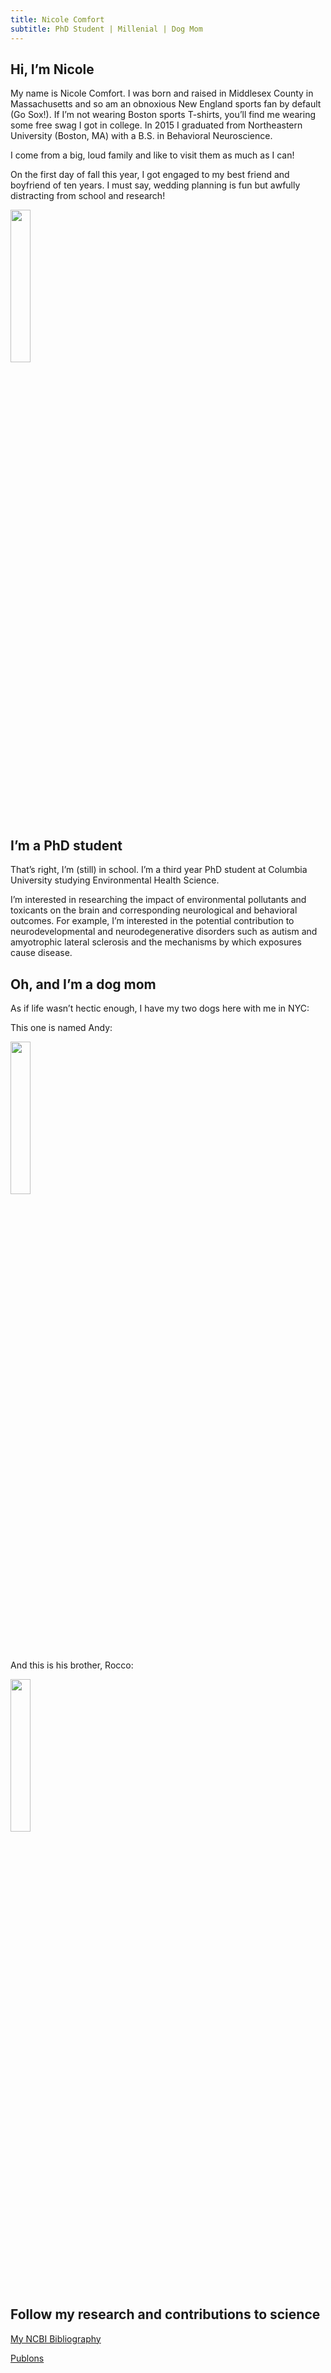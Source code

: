 ```yaml
---
title: Nicole Comfort
subtitle: PhD Student | Millenial | Dog Mom
---
```


## Hi, I'm Nicole

My name is Nicole Comfort. I was born and raised in Middlesex County in Massachusetts and so am an obnoxious New England sports fan by default (Go Sox!). If I'm not wearing Boston sports T-shirts, you'll find me wearing some free swag I got in college. In 2015 I graduated from Northeastern University (Boston, MA) with a B.S. in Behavioral Neuroscience. 

I come from a big, loud family and like to visit them as much as I can! 

On the first day of fall this year, I got engaged to my best friend and boyfriend of ten years. I must say, wedding planning is fun but awfully distracting from school and research! 

<img src="./images/IMG_0062.jpg" style="width:25%">

## I'm a PhD student

That's right, I'm (still) in school. I'm a third year PhD student at Columbia University studying Environmental Health Science. 

I'm interested in researching the impact of environmental pollutants and toxicants on the brain and corresponding neurological and behavioral outcomes. For example, I'm interested in the potential contribution to neurodevelopmental and neurodegenerative disorders such as autism and amyotrophic lateral sclerosis and the mechanisms by which exposures cause disease.

## Oh, and I'm a dog mom

As if life wasn't hectic enough, I have my two dogs here with me in NYC:

This one is named Andy:

<img src="./images/IMG_7124.jpg" style="width:25%">

And this is his brother, Rocco: 

<img src="./images/IMG_5403.jpg" style="width:25%">

## Follow my research and contributions to science

[My NCBI Bibliography](https://www.ncbi.nlm.nih.gov/sites/myncbi/1v5L4VkrjtH55/bibliography/51939750/public/?sort=date&direction=ascending) 

[Publons](publons.com/a/1543846/)
